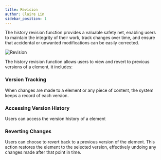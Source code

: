 ```yaml
---
title: Revision
author: Claire Lin
sidebar_position: 1
---
```



<SubTitle text="History Tracking" />
<Reader text="User" />

The history revision function provides a valuable safety net, enabling users to maintain the integrity of their work, track changes over time, and ensure that accidental or unwanted modifications can be easily corrected.

![Revision](/img/labimotion/revision.png)


The history revision function allows users to view and revert to previous versions of a element, it includes:


### Version Tracking

When changes are made to a element or any piece of content, the system keeps a record of each version.

### Accessing Version History

Users can access the version history of a element

### Reverting Changes

Users can choose to revert back to a previous version of the element. This action restores the element to the selected version, effectively undoing any changes made after that point in time.


